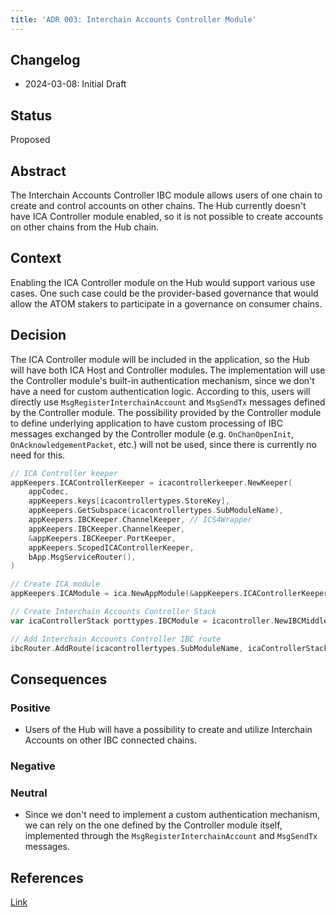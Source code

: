 ```yaml
---
title: 'ADR 003: Interchain Accounts Controller Module'
---
```

## Changelog

* 2024-03-08: Initial Draft

## Status

Proposed

## Abstract

The Interchain Accounts Controller IBC module allows users of one chain to create and control accounts on other chains. The Hub currently doesn't have ICA Controller module enabled, so it is not possible to create accounts on other chains from the Hub chain.

## Context

Enabling the ICA Controller module on the Hub would support various use cases. One such case could be the provider-based governance that would allow the ATOM stakers to participate in a governance on consumer chains.

## Decision

The ICA Controller module will be included in the application, so the Hub will have both ICA Host and Controller modules. The implementation will use the Controller module's built-in authentication mechanism, since we don't have a need for custom authentication logic. According to this, users will directly use `MsgRegisterInterchainAccount` and `MsgSendTx` messages defined by the Controller module. The possibility provided by the Controller module to define underlying application to have custom processing of IBC messages exchanged by the Controller module (e.g. `OnChanOpenInit`, `OnAcknowledgementPacket`, etc.) will not be used, since there is currently no need for this.

```go expandable
// ICA Controller keeper
appKeepers.ICAControllerKeeper = icacontrollerkeeper.NewKeeper(
	appCodec,
	appKeepers.keys[icacontrollertypes.StoreKey],
	appKeepers.GetSubspace(icacontrollertypes.SubModuleName),
	appKeepers.IBCKeeper.ChannelKeeper, // ICS4Wrapper
	appKeepers.IBCKeeper.ChannelKeeper,
	&appKeepers.IBCKeeper.PortKeeper,
	appKeepers.ScopedICAControllerKeeper,
	bApp.MsgServiceRouter(),
)

// Create ICA module
appKeepers.ICAModule = ica.NewAppModule(&appKeepers.ICAControllerKeeper, &appKeepers.ICAHostKeeper)

// Create Interchain Accounts Controller Stack
var icaControllerStack porttypes.IBCModule = icacontroller.NewIBCMiddleware(nil, appKeepers.ICAControllerKeeper)

// Add Interchain Accounts Controller IBC route
ibcRouter.AddRoute(icacontrollertypes.SubModuleName, icaControllerStack)
```

## Consequences

### Positive

* Users of the Hub will have a possibility to create and utilize Interchain Accounts on other IBC connected chains.

### Negative

### Neutral

* Since we don't need to implement a custom authentication mechanism, we can rely on the one defined by the Controller module itself, implemented through the `MsgRegisterInterchainAccount` and `MsgSendTx` messages.

## References

[Link](https://github.com/cosmos/gaia/issues/2869)
